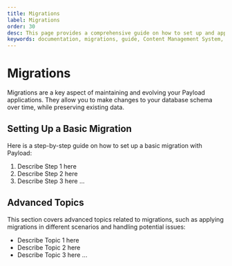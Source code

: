```yaml
---
title: Migrations
label: Migrations
order: 30
desc: This page provides a comprehensive guide on how to set up and apply migrations with Payload.
keywords: documentation, migrations, guide, Content Management System, cms, headless, javascript, node, react, express
---
```


# Migrations

Migrations are a key aspect of maintaining and evolving your Payload applications. They allow you to make changes to your database schema over time, while preserving existing data.

## Setting Up a Basic Migration

Here is a step-by-step guide on how to set up a basic migration with Payload:

1. Describe Step 1 here
2. Describe Step 2 here
3. Describe Step 3 here
...

## Advanced Topics

This section covers advanced topics related to migrations, such as applying migrations in different scenarios and handling potential issues:

* Describe Topic 1 here
* Describe Topic 2 here
* Describe Topic 3 here
...